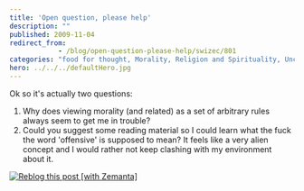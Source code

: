 ```yaml
---
title: 'Open question, please help'
description: ""
published: 2009-11-04
redirect_from: 
            - /blog/open-question-please-help/swizec/801
categories: "food for thought, Morality, Religion and Spirituality, Uncategorized"
hero: ../../../defaultHero.jpg
---
```

Ok so it&#x27;s actually two questions:

1. Why does viewing morality (and related) as a set of arbitrary rules always seem to get me in trouble?
2. Could you suggest some reading material so I could learn what the fuck the word &#x27;offensive&#x27; is supposed to mean? It feels like a very alien concept and I would rather not keep clashing with my environment about it.

[![Reblog this post [with Zemanta]](http://img.zemanta.com/reblog_e.png?x-id=9933fca5-8a9f-4251-b7a3-dda660297356)](http://reblog.zemanta.com/zemified/9933fca5-8a9f-4251-b7a3-dda660297356/ "Reblog this post [with Zemanta]")

